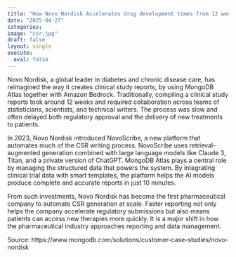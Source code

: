 ```yaml
---
title: "How Novo Nordisk Accelerates drug development times from 12 weeks to 10 minutes with GenAI"
date: "2025-04-27"
categories:
image: "csr.jpg"
draft: false
layout: single
execute: 
  eval: false
---
```


Novo Nordisk, a global leader in diabetes and chronic disease care, has reimagined the way it creates clinical study reports, by using MongoDB Atlas together with Amazon Bedrock.
Traditionally, compiling a clinical study reports took around 12 weeks and required collaboration across teams of statisticians, scientists, and technical writers. The process was slow and often delayed both regulatory approval and the delivery of new treatments to patients.

In 2023, Novo Nordisk introduced NovoScribe, a new platform that automates much of the CSR writing process. NovoScribe uses retrieval-augmented generation combined with large language models like Claude 3, Titan, and a private version of ChatGPT. MongoDB Atlas plays a central role by managing the structured data that powers the system. By integrating clinical trial data with smart templates, the platform helps the AI models produce complete and accurate reports in just 10 minutes.

From such investments, Novo Nordisk has become the first pharmaceutical company to automate CSR generation at scale. Faster reporting not only helps the company accelerate regulatory submissions but also means patients can access new therapies more quickly. It is a major shift in how the pharmaceutical industry approaches reporting and data management.

Source: https://www.mongodb.com/solutions/customer-case-studies/novo-nordisk